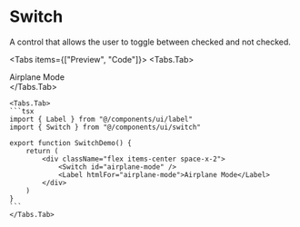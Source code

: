 
# Switch

A control that allows the user to toggle between checked and not checked.

<Tabs items={["Preview", "Code"]}>
    <Tabs.Tab>
        <ComponentPreview>
            <div className="flex items-center space-x-2">
                <Switch id="airplane-mode" />
                <Label htmlFor="airplane-mode">Airplane Mode</Label>
            </div>
        </ComponentPreview>
    </Tabs.Tab>

    <Tabs.Tab>
    ```tsx
    import { Label } from "@/components/ui/label"
    import { Switch } from "@/components/ui/switch"

    export function SwitchDemo() {
        return (
            <div className="flex items-center space-x-2">
                <Switch id="airplane-mode" />
                <Label htmlFor="airplane-mode">Airplane Mode</Label>
            </div>
        )
    }
    ```
    </Tabs.Tab>

</Tabs>
